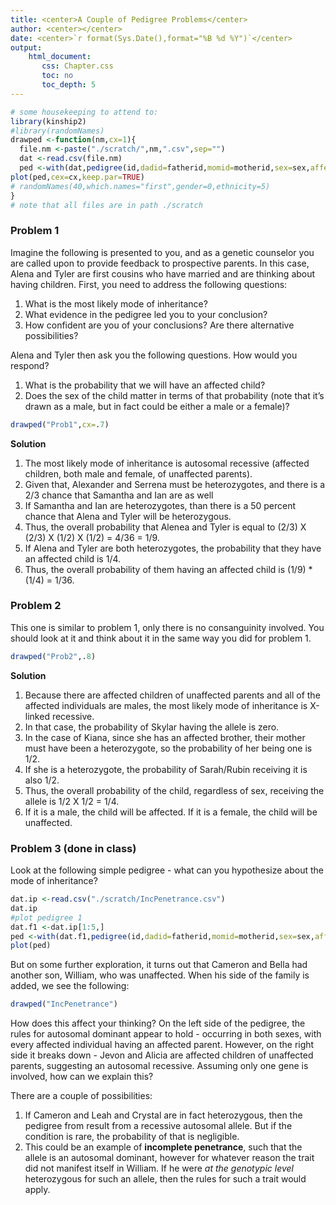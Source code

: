 ```yaml
---
title: <center>A Couple of Pedigree Problems</center>
author: <center></center>
date: <center>`r format(Sys.Date(),format="%B %d %Y")`</center>
output: 
    html_document:
       css: Chapter.css
       toc: no
       toc_depth: 5
---
```


```r
# some housekeeping to attend to:
library(kinship2)
#library(randomNames)
drawped <-function(nm,cx=1){
  file.nm <-paste("./scratch/",nm,".csv",sep="")
  dat <-read.csv(file.nm)
  ped <-with(dat,pedigree(id,dadid=fatherid,momid=motherid,sex=sex,affected=aff,missid="0"))
plot(ped,cex=cx,keep.par=TRUE)
# randomNames(40,which.names="first",gender=0,ethnicity=5)
}
# note that all files are in path ./scratch
```
### Problem 1

Imagine the following is presented to you, and  as a genetic counselor you are  called upon to provide feedback to prospective parents.  In this case, Alena and Tyler are first cousins who have married and are thinking about having children.  First, you need to address the following questions:

1.  What is the most likely mode of inheritance?
2.  What evidence in the pedigree led you to your conclusion?
3.  How confident are you of your conclusions?  Are there alternative possibilities?

Alena and Tyler then ask you the following questions.  How would you respond?

1.  What is the probability that we will have an affected child?
2.  Does the sex of the child matter in terms of that probability (note that it's drawn as a male, but in fact could be either a male or a female)?

```r
drawped("Prob1",cx=.7)
```

**Solution**  

1.  The most likely mode of inheritance is autosomal recessive (affected children, both male and female, of unaffected parents).  
2.  Given that, Alexander and Serrena must be heterozygotes, and there is a 2/3 chance that Samantha and Ian are as well
3.  If Samantha and Ian are heterozygotes, than there is a 50 percent chance that Alena and Tyler will be heterozygous.
4.  Thus, the overall probability that Alenea and Tyler is equal to (2/3) X (2/3) X (1/2) X (1/2) = 4/36 = 1/9.
5.  If Alena and Tyler are both heterozygotes, the probability that they have an affected child is 1/4.
6.  Thus, the overall probability of them having an affected child is (1/9) * (1/4) = 1/36.

### Problem 2

This one is similar to problem 1, only there is no consanguinity involved.  You should look at it and think about it in the same way you did for problem 1.

```r
drawped("Prob2",.8)
```

**Solution** 

1.  Because there are affected children of unaffected parents and all of the affected individuals are males, the most likely mode of inheritance is X-linked recessive.
2.  In that case, the probability of Skylar having the allele is zero.
3.  In the case of Kiana, since she has an affected brother, their mother must have been a heterozygote, so the probability of her being one is 1/2.
4.  If she is a heterozygote, the probability of Sarah/Rubin receiving it is also 1/2.  
5.  Thus, the overall probability of the child, regardless of sex, receiving the allele is 1/2 X 1/2 = 1/4.
6.  If it is a male, the child will be affected.  If it is a female, the child will be unaffected.

### Problem 3 (done in class)

Look at the following simple pedigree - what can you hypothesize about the mode of inheritance?

```r
dat.ip <-read.csv("./scratch/IncPenetrance.csv")
dat.ip
#plot pedigree 1
dat.f1 <-dat.ip[1:5,]
ped <-with(dat.f1,pedigree(id,dadid=fatherid,momid=motherid,sex=sex,affected=aff,missid="0"))
plot(ped)
```

But on some further exploration, it turns out that Cameron and Bella had another son, William, who was unaffected.  When his side of the family is added, we see the following:

```r
drawped("IncPenetrance")
```
How does this affect your thinking?  On the left side of the pedigree, the rules for autosomal dominant appear to hold - occurring in both sexes, with every affected individual having an affected parent.  However, on the right side it breaks down - Jevon and Alicia are affected children of unaffected parents, suggesting an autosomal recessive.  Assuming only one gene is involved, how can we explain this?

There are a couple of possibilities:

1.  If Cameron and Leah and Crystal are in fact heterozygous, then the pedigree from result from a recessive autosomal allele.  But if the condition is rare, the probability of that is negligible.
2.  This could be an example of **incomplete penetrance**, such that the allele is an autosomal dominant, however for whatever reason the trait did not manifest itself in William.  If he were *at the genotypic level* heterozygous for such an allele, then the rules for such a trait would apply.
